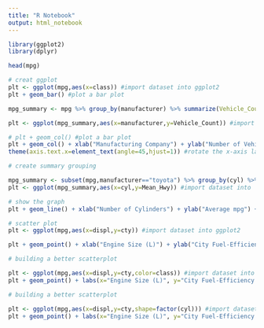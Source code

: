 ```yaml
---
title: "R Notebook"
output: html_notebook
---
```

```r
library(ggplot2)
library(dplyr)
```

```r
head(mpg)
```

```r
# creat ggplot
plt <- ggplot(mpg,aes(x=class)) #import dataset into ggplot2
plt + geom_bar() #plot a bar plot
```
```r

mpg_summary <- mpg %>% group_by(manufacturer) %>% summarize(Vehicle_Count=n()) #create summary table

plt <- ggplot(mpg_summary,aes(x=manufacturer,y=Vehicle_Count)) #import dataset into ggplot2

# plt + geom_col() #plot a bar plot
plt + geom_col() + xlab("Manufacturing Company") + ylab("Number of Vehicles in Dataset") + #plot bar plot with labels
theme(axis.text.x=element_text(angle=45,hjust=1)) #rotate the x-axis label 45 degrees
```
```r
# create summary grouping

mpg_summary <- subset(mpg,manufacturer=="toyota") %>% group_by(cyl) %>% summarize(Mean_Hwy=mean(hwy)) #create summary table
plt <- ggplot(mpg_summary,aes(x=cyl,y=Mean_Hwy)) #import dataset into 

# show the graph
plt + geom_line() + xlab("Number of Cylinders") + ylab("Average mpg") + scale_x_discrete(limits=c(4,6,8)) + scale_y_continuous(breaks = c(15:30))
```

```r
# scatter plot
plt <- ggplot(mpg,aes(x=displ,y=cty)) #import dataset into ggplot2

plt + geom_point() + xlab("Engine Size (L)") + ylab("City Fuel-Efficiency (MPG)") #add scatter plot with labels
```

```r
# building a better scatterplot

plt <- ggplot(mpg,aes(x=displ,y=cty,color=class)) #import dataset into ggplot2
plt + geom_point() + labs(x="Engine Size (L)", y="City Fuel-Efficiency (MPG)", color="Vehicle Class") #add scatter plot with labels
```
```r
# building a better scatterplot

plt <- ggplot(mpg,aes(x=displ,y=cty,shape=factor(cyl))) #import dataset into ggplot2
plt + geom_point() + labs(x="Engine Size (L)", y="City Fuel-Efficiency (MPG)", shape="Cylinders") #add scatter plot with labels
```
